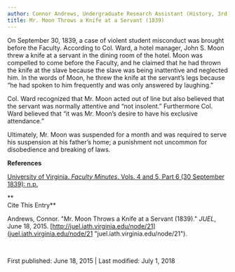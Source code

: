 ```yaml
---
author: Connor Andrews, Undergraduate Research Assistant (History, 3rd year)
title: Mr. Moon Throws a Knife at a Servant (1839)
---
```

On September 30, 1839, a case of violent student misconduct was brought before the Faculty. According to Col. Ward, a hotel manager, John S. Moon threw a knife at a servant in the dining room of the hotel. Moon was compelled to come before the Faculty, and he claimed that he had thrown the knife at the slave because the slave was being inattentive and neglected him. In the words of Moon, he threw the knife at the servant’s legs because “he had spoken to him frequently and was only answered by laughing.” 

Col. Ward recognized that Mr. Moon acted out of line but also believed that the servant was normally attentive and “not insolent.” Furthermore Col. Ward believed that “it was Mr. Moon’s desire to have his exclusive attendance.”

Ultimately, Mr. Moon was suspended for a month and was required to serve his suspension at his father’s home; a punishment not uncommon for disobedience and breaking of laws.

**References**

  
[University of Virginia. _Faculty Minutes_. Vols. 4 and 5, Part 6 (30 September 1839): n.p.](http://juel.iath.virginia.edu/exist/cocoon/juel/faculty/vols_4_5/part6 "University of Virginia. Faculty Minutes. Vols. 4 and 5, Part 6 (30 September 1839): n.p.")

  
**  
Cite This Entry**

Andrews, Connor. "Mr. Moon Throws a Knife at a Servant (1839)." _JUEL_, June 18, 2015. [http://juel.iath.virginia.edu/node/21](juel.iath.virginia.edu/node/21 "juel.iath.virginia.edu/node/21").

  
 

First published: June 18, 2015 | Last modified: July 1, 2018